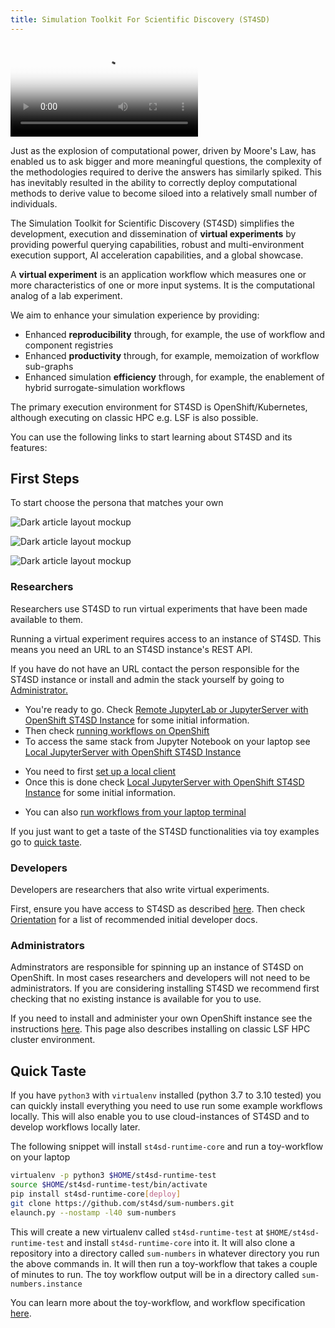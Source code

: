 ```yaml
---
title: Simulation Toolkit For Scientific Discovery (ST4SD)
---
```


<!--

  Copyright IBM Inc. All Rights Reserved.
  SPDX-License-Identifier: Apache-2.0

-->

<Row>
<Column colMd={5} colLg={8}>
<Video src="../assets/videos/ST4SD-overview.mp4" poster="../assets/images/index/st4sd-intro.png"></Video>
</Column >
</Row>

<Row>
<Column colMd={5} colLg={8}>

Just as the explosion of computational power, driven by Moore's Law, has enabled us to ask bigger and more meaningful questions, the complexity of the methodologies required to derive the answers has similarly spiked.  This has inevitably resulted in the ability to correctly deploy computational methods to derive value to become siloed into a relatively small number of individuals. 

The Simulation Toolkit for Scientific Discovery (ST4SD) simplifies the development, execution and dissemination of **virtual experiments** by providing powerful querying capabilities, robust and multi-environment execution support, AI acceleration capabilities, and a global showcase.

</Column>

<Column colMd={2} colLg={3} offsetMd={1} offsetLg={1}>  
<Aside>

A **virtual experiment** is an application workflow which measures one or more characteristics of one or more input systems.
It is the computational analog of a lab experiment.

</Aside>
</Column >
</Row>


 We aim to enhance your simulation experience by providing:

- Enhanced **reproducibility** through, for example, the use of workflow and component registries
- Enhanced **productivity** through, for example, memoization of workflow sub-graphs
- Enhanced simulation **efficiency** through, for example, the enablement of hybrid surrogate-simulation workflows


The primary execution environment for ST4SD is OpenShift/Kubernetes, although executing on classic HPC e.g. LSF is also possible.

You can use the following links to start learning about ST4SD and its features:

<CardGroup>
  <MiniCard
    title="Learn ST4SD concepts and terminology"
    href="/concepts"
    actionIcon="arrowRight"
  />
  <MiniCard
    title="Discover ST4SD's unique features"
    href="/key-features"
    actionIcon="arrowRight"
  />
  <MiniCard
    title="See what people have built with ST4SD"
    href="https://registry.st4sd.res.ibm.com/"
  />
</CardGroup>

## First Steps

To start choose the persona that matches your own

<Row>

<Column colMd={4} colLg={4} noGutterMdLeft>
<ArticleCard
  title="Researcher"
  subTitle="Use the platform to run virtual experiments"
  href="#researchers"
  actionIcon="arrowRight"
>

![Dark article layout mockup](../assets/images/personas/science.jpg)

</ArticleCard>
</Column>

<Column colMd={4} colLg={4} noGutterMdLeft>
<ArticleCard
  subTitle="Use the platform to write virtual experiments"
  title="Developer"
  href="#developers"
  actionIcon="arrowRight"
>

![Dark article layout mockup](../assets/images/personas/develop.jpg)

</ArticleCard>

</Column>

<Column colMd={4} colLg={4} noGutterMdLeft>
<ArticleCard
  subTitle="Install and administer the stack for other users"
  title="Administrator"
  href="#administrators"
  actionIcon="arrowRight"
>

![Dark article layout mockup](../assets/images/personas/admin.jpg)

</ArticleCard>
</Column>

</Row>

### Researchers

Researchers use ST4SD to run virtual experiments that have been made available to them.

<InlineNotification  kind="info">

Running a virtual experiment requires access to an instance of ST4SD. This means you need an URL to an ST4SD instance's REST API.

</InlineNotification>

<InlineNotification  kind="warning">

If you have do not have an URL contact the person responsible for the ST4SD instance or install and admin the stack yourself by going to [Administrator.](#administrators)

</InlineNotification>

<Tabs>

<Tab label="I have a URL and remote JupyterLab access">

- You're ready to go. Check [Remote JupyterLab or JupyterServer with OpenShift ST4SD Instance](/user-environments#remote-jupyterlab-or-jupyterserver-with-openshift-st4sd-instance) for some initial information.
- Then check [running workflows on OpenShift](/running-workflows-on-openshift)
- To access the same stack from Jupyter Notebook on your laptop see [Local JupyterServer with OpenShift ST4SD Instance](/user-environments#local-jupyterserver-with-openshift-st4sd-instance)

</Tab>

<Tab label="I only have a URL">

- You need to first [set up a local client](/installation#set-up-local-client)
- Once this is done check [Local JupyterServer with OpenShift ST4SD Instance](/user-environments#local-jupyterserver-with-openshift-st4sd-instance) for some initial information.

</Tab>

<Tab label="I also have an OpenShift cluster account">

- You can also [run workflows from your laptop terminal](/running-ve-via-terminal/)

</Tab>

</Tabs>

If you just want to get a taste of the ST4SD functionalities via toy examples go to [quick taste](#quick-taste).

### Developers

Developers are researchers that also write virtual experiments. 

First, ensure you have access to ST4SD as described [here](#researchers). Then check [Orientation](/orientation) for a list of recommended initial developer docs. 

### Administrators

Adminstrators are responsible for spinning up an instance of ST4SD on OpenShift.
In most cases researchers and developers will not need to be administrators.
If you are considering installing ST4SD we recommend first checking that no existing instance is available for you to use.

If you need to install and administer your own OpenShift instance see the instructions [here](/installation#install-on-kubernetes-and-openshift).
This page also describes installing on classic LSF HPC cluster environment.

## Quick Taste

If you have `python3` with `virtualenv` installed (python 3.7 to 3.10 tested) you can quickly install everything you need to use run some example workflows locally. This will also enable you to use cloud-instances of ST4SD and to develop workflows locally later.

The following snippet will install `st4sd-runtime-core` and run a toy-workflow on your laptop

```bash
virtualenv -p python3 $HOME/st4sd-runtime-test
source $HOME/st4sd-runtime-test/bin/activate
pip install st4sd-runtime-core[deploy]
git clone https://github.com/st4sd/sum-numbers.git
elaunch.py --nostamp -l40 sum-numbers
```

This will create a new virtualenv called `st4sd-runtime-test` at `$HOME/st4sd-runtime-test` and install `st4sd-runtime-core` into it. It will also clone a repository into a directory called `sum-numbers` in whatever directory you run the above commands in. It will then run a toy-workflow that takes a couple of minutes to run. The toy workflow output will be in a directory called `sum-numbers.instance`

You can learn more about the toy-workflow, and workflow specification [here](/tutorial).
